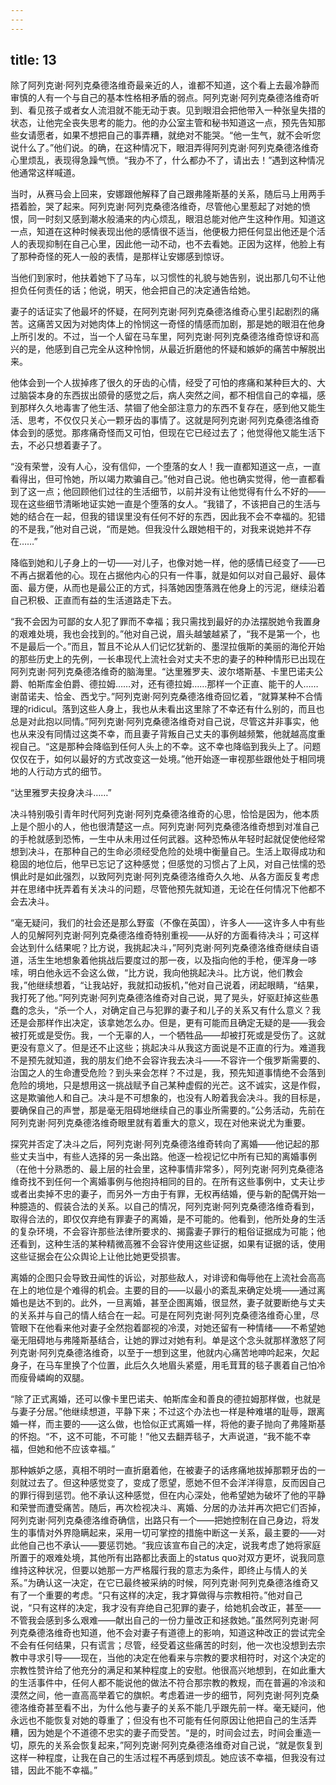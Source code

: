 ```yaml
---
---
---
```

title: 13
---




除了阿列克谢·阿列克桑德洛维奇最亲近的人，谁都不知道，这个看上去最冷静而审慎的人有一个与自己的基本性格相矛盾的弱点。阿列克谢·阿列克桑德洛维奇听到、看见孩子或者女人流泪就不能无动于衷。见到眼泪会把他带入一种张皇失措的状态，让他完全丧失思考的能力。他的办公室主管和秘书知道这一点，预先告知那些女请愿者，如果不想把自己的事弄糟，就绝对不能哭。“他一生气，就不会听您说什么了。”他们说。的确，在这种情况下，眼泪弄得阿列克谢·阿列克桑德洛维奇心里烦乱，表现得急躁气愤。“我办不了，什么都办不了，请出去！”遇到这种情况他通常这样喊道。

当时，从赛马会上回来，安娜跟他解释了自己跟弗隆斯基的关系，随后马上用两手捂着脸，哭了起来。阿列克谢·阿列克桑德洛维奇，尽管他心里惹起了对她的愤恨，同一时刻又感到潮水般涌来的内心烦乱，眼泪总能对他产生这种作用。知道这一点，知道在这种时候表现出他的感情很不适当，他便极力把任何显出他还是个活人的表现抑制在自己心里，因此他一动不动，也不去看她。正因为这样，他脸上有了那种奇怪的死人一般的表情，是那样让安娜感到惊讶。

当他们到家时，他扶着她下了马车，以习惯性的礼貌与她告别，说出那几句不让他担负任何责任的话；他说，明天，他会把自己的决定通告给她。

妻子的话证实了他最坏的怀疑，在阿列克谢·阿列克桑德洛维奇心里引起剧烈的痛苦。这痛苦又因为对她肉体上的怜悯这一奇怪的情感而加剧，那是她的眼泪在他身上所引发的。不过，当一个人留在马车里，阿列克谢·阿列克桑德洛维奇惊讶和高兴的是，他感到自己完全从这种怜悯，从最近折磨他的怀疑和嫉妒的痛苦中解脱出来。

他体会到一个人拔掉疼了很久的牙齿的心情，经受了可怕的疼痛和某种巨大的、大过脑袋本身的东西拔出颌骨的感觉之后，病人突然之间，都不相信自己的幸福，感到那样久久地毒害了他生活、禁锢了他全部注意力的东西不复存在，感到他又能生活、思考，不仅仅只关心一颗牙齿的事情了。这就是阿列克谢·阿列克桑德洛维奇体会到的感觉。那疼痛奇怪而又可怕，但现在它已经过去了；他觉得他又能生活下去，不必只想着妻子了。

“没有荣誉，没有人心，没有信仰，一个堕落的女人！我一直都知道这一点，一直看得出，但可怜她，所以竭力欺骗自己。”他对自己说。他也确实觉得，他一直都看到了这一点；他回顾他们过往的生活细节，以前并没有让他觉得有什么不好的——现在这些细节清晰地证实她一直是个堕落的女人。“我错了，不该把自己的生活与她的结合在一起，但我的错误里没有任何不好的东西，因此我不会不幸福的。犯错的不是我，”他对自己说，“而是她。但我没什么跟她相干的，对我来说她并不存在……”

降临到她和儿子身上的一切——对儿子，也像对她一样，他的感情已经变了——已不再占据着他的心。现在占据他内心的只有一件事，就是如何以对自己最好、最体面、最方便，从而也是最公正的方式，抖落她因堕落溅在他身上的污泥，继续沿着自己积极、正直而有益的生活道路走下去。

“我不会因为可鄙的女人犯了罪而不幸福；我只需找到最好的办法摆脱她令我置身的艰难处境，我也会找到的。”他对自己说，眉头越皱越紧了，“我不是第一个，也不是最后一个。”而且，暂且不论从人们记忆犹新的、墨涅拉俄斯的美丽的海伦开始的那些历史上的先例，一长串现代上流社会对丈夫不忠的妻子的种种情形已出现在阿列克谢·阿列克桑德洛维奇的脑海里。“达里雅罗夫、波尔塔斯基、卡里巴诺夫公爵、帕斯库金伯爵、德拉姆……对，还有德拉姆……那样一个正直、能干的人……谢苗诺夫、恰金、西戈宁。”阿列克谢·阿列克桑德洛维奇回忆着，“就算某种不合情理的ridicul。落到这些人身上，我也从未看出这里除了不幸还有什么别的，而且也总是对此抱以同情。”阿列克谢·阿列克桑德洛维奇对自己说，尽管这并非事实，他也从来没有同情过这类不幸，而且妻子背叛自己丈夫的事例越频繁，他就越高度重视自己。“这是那种会降临到任何人头上的不幸。这不幸也降临到我头上了。问题仅仅在于，如何以最好的方式改变这一处境。”他开始逐一审视那些跟他处于相同境地的人行动方式的细节。

“达里雅罗夫投身决斗……”

决斗特别吸引青年时代阿列克谢·阿列克桑德洛维奇的心思，恰恰是因为，他本质上是个胆小的人，他也很清楚这一点。阿列克谢·阿列克桑德洛维奇想到对准自己的手枪就感到恐怖，一生中从未用过任何武器。这种恐怖从年轻时起就促使他经常想到决斗，在那种自己的生命必须经受危险的处境中衡量自己。生活上取得成功和稳固的地位后，他早已忘记了这种感觉；但感觉的习惯占了上风，对自己怯懦的恐惧此时是如此强烈，以致阿列克谢·阿列克桑德洛维奇久久地、从各方面反复考虑并在思绪中抚弄着有关决斗的问题，尽管他预先就知道，无论在任何情况下他都不会去决斗。

“毫无疑问，我们的社会还是那么野蛮（不像在英国），许多人——这许多人中有些人的见解阿列克谢·阿列克桑德洛维奇特别重视——从好的方面看待决斗；可这样会达到什么结果呢？比方说，我挑起决斗，”阿列克谢·阿列克桑德洛维奇继续自语道，活生生地想象着他挑战后要度过的那一夜，以及指向他的手枪，便浑身一哆嗦，明白他永远不会这么做，“比方说，我向他挑起决斗。比方说，他们教会我，”他继续想着，“让我站好，我就扣动扳机，”他对自己说着，闭起眼睛，“结果，我打死了他。”阿列克谢·阿列克桑德洛维奇对自己说，晃了晃头，好驱赶掉这些愚蠢的念头，“杀一个人，对确定自己与犯罪的妻子和儿子的关系又有什么意义？我还是会那样作出决定，该拿她怎么办。但是，更有可能而且确定无疑的是——我会被打死或是受伤。我，一个无辜的人，一个牺牲品——却被打死或是受伤了。这就更没有意义了。但是还不止这些；挑起决斗从我这方面说是不正直的行为。难道我不是预先就知道，我的朋友们绝不会容许我去决斗——不容许一个俄罗斯需要的、治国之人的生命遭受危险？到头来会怎样？不过是，我，预先知道事情绝不会落到危险的境地，只是想用这一挑战赋予自己某种虚假的光芒。这不诚实，这是作假，这是欺骗他人和自己。决斗是不可想象的，也没有人盼着我会决斗。我的目标是，要确保自己的声誉，那是毫无阻碍地继续自己的事业所需要的。”公务活动，先前在阿列克谢·阿列克桑德洛维奇眼里就有着重大的意义，现在对他来说尤为重要。

探究并否定了决斗之后，阿列克谢·阿列克桑德洛维奇转向了离婚——他记起的那些丈夫当中，有些人选择的另一条出路。他逐一检视记忆中所有已知的离婚事例（在他十分熟悉的、最上层的社会里，这种事情非常多），阿列克谢·阿列克桑德洛维奇找不到任何一个离婚事例与他抱持相同的目的。在所有这些事例中，丈夫让步或者出卖掉不忠的妻子，而另外一方由于有罪，无权再结婚，便与新的配偶开始一种臆造的、假装合法的关系。以自己的情况，阿列克谢·阿列克桑德洛维奇看到，取得合法的，即仅仅弃绝有罪妻子的离婚，是不可能的。他看到，他所处身的生活的复杂环境，不会容许那些法律所要求的、揭露妻子罪行的粗俗证据成为可能；他还看到，这种生活的某种精微高雅不会容许使用这些证据，如果有证据的话，使用这些证据会在公众舆论上让他比她更受损害。

离婚的企图只会导致丑闻性的诉讼，对那些敌人，对诽谤和侮辱他在上流社会高高在上的地位是个难得的机会。主要的目的——以最小的紊乱来确定处境——通过离婚也是达不到的。此外，一旦离婚，甚至企图离婚，很显然，妻子就要断绝与丈夫的关系并与自己的情人结合在一起。可是在阿列克谢·阿列克桑德洛维奇心里，尽管眼下在他看来他对妻子全然抱着鄙视的冷漠，对她还留有一种情绪——不希望她毫无阻碍地与弗隆斯基结合，让她的罪过对她有利。单是这个念头就那样激怒了阿列克谢·阿列克桑德洛维奇，以至于一想到这里，他就内心痛苦地呻吟起来，欠起身子，在马车里换了个位置，此后久久地眉头紧蹙，用毛茸茸的毯子裹着自己怕冷而瘦骨嶙峋的双腿。

“除了正式离婚，还可以像卡里巴诺夫、帕斯库金和善良的德拉姆那样做，也就是与妻子分居。”他继续想道，平静下来；不过这个办法也一样是种难堪的耻辱，跟离婚一样，而主要的——这么做，也恰似正式离婚一样，将他的妻子抛向了弗隆斯基的怀抱。“不，这不可能，不可能！”他又去翻弄毯子，大声说道，“我不能不幸福，但她和他不应该幸福。”

那种嫉妒之感，真相不明时一直折磨着他，在被妻子的话疼痛地拔掉那颗牙齿的一刻就过去了。但这种感觉变了，变成了愿望，愿她不但不会洋洋得意，反而因自己的罪行得到惩罚。他不承认这种感觉，但在内心深处，他希望她为破坏了他的平静和荣誉而遭受痛苦。随后，再次检视决斗、离婚、分居的办法并再次把它们否掉，阿列克谢·阿列克桑德洛维奇确信，出路只有一个——把她控制在自己身边，将发生的事情对外界隐瞒起来，采用一切可掌控的措施中断这一关系，最主要的——对此他自己也不承认——要惩罚她。“我应该宣布自己的决定，说我考虑了她将家庭所置于的艰难处境，其他所有出路都比表面上的status quo对双方更坏，说我同意维持这种状况，但要以她那一方严格履行我的意志为条件，即终止与情人的关系。”为确认这一决定，在它已最终被采纳的时候，阿列克谢·阿列克桑德洛维奇又有了一个重要的考虑。“只有这样的决定，我才算做得与宗教相符。”他对自己说，“只有这样的决定，我才没有弃绝自己犯罪的妻子，给她机会改正，甚至——不管我会感到多么艰难——献出自己的一份力量改正和拯救她。”虽然阿列克谢·阿列克桑德洛维奇也知道，他不会对妻子有道德上的影响，知道这种改正的尝试完全不会有任何结果，只有谎言；尽管，经受着这些痛苦的时刻，他一次也没想到去宗教中寻求引导——现在，当他的决定在他看来与宗教的要求相符时，对这个决定的宗教性赞许给了他充分的满足和某种程度上的安慰。他很高兴地想到，在如此重大的生活事件中，任何人都不能说他的做法不符合那宗教的教规，而在普遍的冷淡和漠然之间，他一直高高举着它的旗帜。考虑着进一步的细节，阿列克谢·阿列克桑德洛维奇甚至看不出，为什么他与妻子的关系不能几乎跟先前一样。毫无疑问，他永远也不能恢复对她的尊重了；但没有也不可能有任何原因让他把自己的生活弄糟，因为她是个不道德不忠实的妻子而受苦。“是的，时间会过去，时间会重造一切，原先的关系会恢复起来，”阿列克谢·阿列克桑德洛维奇对自己说，“就是恢复到这样一种程度，让我在自己的生活过程不再感到烦乱。她应该不幸福，但我没有过错，因此不能不幸福。”